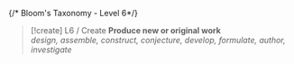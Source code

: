 {/* Bloom's Taxonomy - Level 6*/}
> [!create] L6 / Create
> **Produce new or original work**<br/>
> *design, assemble, construct, conjecture, develop, formulate, author, investigate*